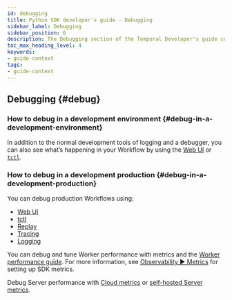 ```yaml
---
id: debugging
title: Python SDK developer's guide - Debugging
sidebar_label: Debugging
sidebar_position: 6
description: The Debugging section of the Temporal Developer's guide covers the many ways to debug your application.
toc_max_heading_level: 4
keywords:
- guide-context
tags:
- guide-context
---
```


<!-- THIS FILE IS GENERATED. DO NOT EDIT THIS FILE DIRECTLY -->

## Debugging {#debug}



### How to debug in a development environment {#debug-in-a-development-environment}

In addition to the normal development tools of logging and a debugger, you can also see what’s happening in your Workflow by using the [Web UI](/web-ui) or [`tctl`](/tctl-v1).

### How to debug in a development production {#debug-in-a-development-production}

You can debug production Workflows using:

- [Web UI](/web-ui)
- [tctl](/tctl-v1)
- [Replay](/dev-guide/python/testing#replay)
- [Tracing](/dev-guide/python/observability#tracing)
- [Logging](/dev-guide/python/observability#logging)

You can debug and tune Worker performance with metrics and the [Worker performance guide](/dev-guide/worker-performance).
For more information, see [Observability ▶️ Metrics](/dev-guide/python/observability#metrics) for setting up SDK metrics.

Debug Server performance with [Cloud metrics](/cloud/metrics) or [self-hosted Server metrics](/self-hosted-guide/production-checklist#scaling-and-metrics).

